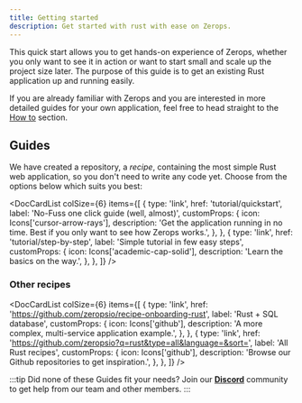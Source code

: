 ```yaml
---
title: Getting started
description: Get started with rust with ease on Zerops.
---
```



This quick start allows you to get hands-on experience of Zerops, whether you only want to see it in action or want to start small and scale up the project size later. The purpose of this guide is to get an existing Rust application up and running easily.

If you are already familiar with Zerops and you are interested in more detailed guides for your own application, feel free to head straight to the [How to](/rust/how-to/create) section.

## Guides

We have created a repository, a _recipe_, containing the most simple Rust web application, so you don't need to write any code yet. Choose from the options below which suits you best:

<DocCardList
  colSize={6}
  items={[
    {
      type: 'link',
      href: 'tutorial/quickstart',
      label: 'No-Fuss one click guide (well, almost)',
      customProps: {
        icon: Icons['cursor-arrow-rays'],
        description:
          'Get the application running in no time. Best if you only want to see how Zerops works.',
      },
    },
    {
      type: 'link',
      href: 'tutorial/step-by-step',
      label: 'Simple tutorial in few easy steps',
      customProps: {
        icon: Icons['academic-cap-solid'],
        description: 'Learn the basics on the way.',
      },
    },
  ]}
/>

### Other recipes

<DocCardList
  colSize={6}
  items={[
    {
      type: 'link',
      href: 'https://github.com/zeropsio/recipe-onboarding-rust',
      label: 'Rust + SQL database',
      customProps: {
        icon: Icons['github'],
        description: 'A more complex, multi-service application example.',
      },
    },
    {
      type: 'link',
      href: 'https://github.com/zeropsio?q=rust&type=all&language=&sort=',
      label: 'All Rust recipes',
      customProps: {
        icon: Icons['github'],
        description: 'Browse our Github repositories to get inspiration.',
      },
    },
  ]}
/>

:::tip
Did none of these Guides fit your needs? Join our **[Discord](https://discord.com/invite/WDvCZ54)** community to get help from our team and other members.
:::
